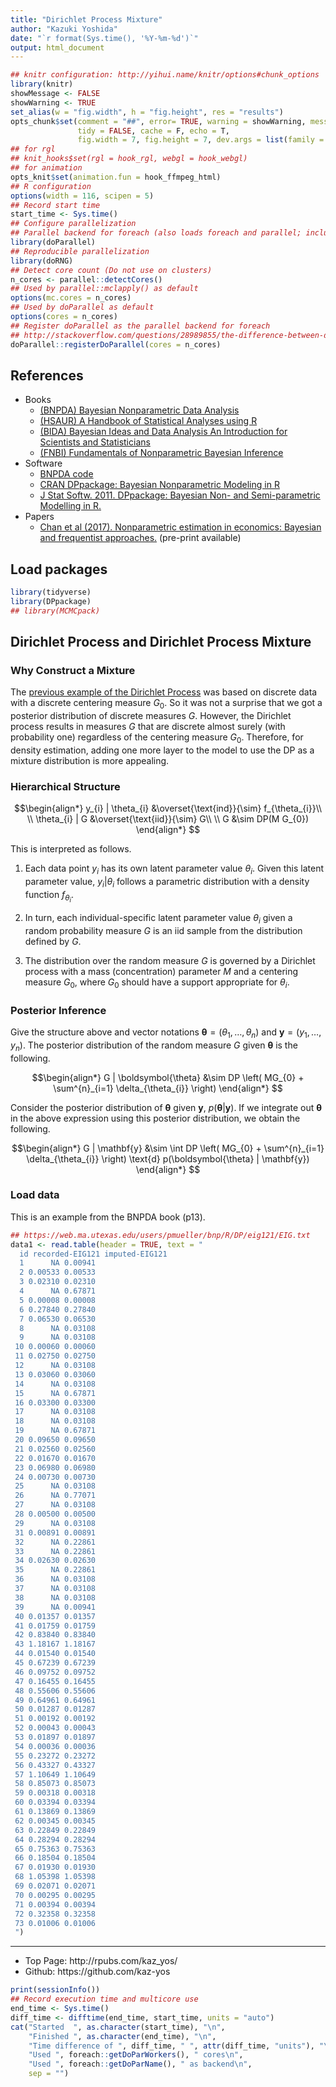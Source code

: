 ```yaml
---
title: "Dirichlet Process Mixture"
author: "Kazuki Yoshida"
date: "`r format(Sys.time(), '%Y-%m-%d')`"
output: html_document
---
```


```r
## knitr configuration: http://yihui.name/knitr/options#chunk_options
library(knitr)
showMessage <- FALSE
showWarning <- TRUE
set_alias(w = "fig.width", h = "fig.height", res = "results")
opts_chunk$set(comment = "##", error= TRUE, warning = showWarning, message = showMessage,
               tidy = FALSE, cache = F, echo = T,
               fig.width = 7, fig.height = 7, dev.args = list(family = "sans"))
## for rgl
## knit_hooks$set(rgl = hook_rgl, webgl = hook_webgl)
## for animation
opts_knit$set(animation.fun = hook_ffmpeg_html)
## R configuration
options(width = 116, scipen = 5)
## Record start time
start_time <- Sys.time()
## Configure parallelization
## Parallel backend for foreach (also loads foreach and parallel; includes doMC)
library(doParallel)
## Reproducible parallelization
library(doRNG)
## Detect core count (Do not use on clusters)
n_cores <- parallel::detectCores()
## Used by parallel::mclapply() as default
options(mc.cores = n_cores)
## Used by doParallel as default
options(cores = n_cores)
## Register doParallel as the parallel backend for foreach
## http://stackoverflow.com/questions/28989855/the-difference-between-domc-and-doparallel-in-r
doParallel::registerDoParallel(cores = n_cores)
```

## References
- Books
  - [(BNPDA) Bayesian Nonparametric Data Analysis](https://web.ma.utexas.edu/users/pmueller/bnp/)
  - [(HSAUR) A Handbook of Statistical Analyses using R](https://www.crcpress.com/A-Handbook-of-Statistical-Analyses-using-R/Hothorn-Everitt/p/book/9781482204582)
  - [(BIDA) Bayesian Ideas and Data Analysis An Introduction for Scientists and Statisticians](http://blogs.oregonstate.edu/bida/)
  - [(FNBI) Fundamentals of Nonparametric Bayesian Inference](https://www.cambridge.org/core/books/fundamentals-of-nonparametric-bayesian-inference/C96325101025D308C9F31F4470DEA2E8)
- Software
  - [BNPDA code](https://web.ma.utexas.edu/users/pmueller/bnp/)
  - [CRAN DPpackage: Bayesian Nonparametric Modeling in R](https://cran.r-project.org/package=DPpackage)
  - [J Stat Softw. 2011. DPpackage: Bayesian Non- and Semi-parametric Modelling in R.](https://www.jstatsoft.org/article/view/v040i05)
- Papers
  - [Chan et al (2017). Nonparametric estimation in economics: Bayesian and frequentist approaches.](https://onlinelibrary.wiley.com/doi/pdf/10.1002/wics.1406) (pre-print available)


## Load packages

```r
library(tidyverse)
library(DPpackage)
## library(MCMCpack)
```

## Dirichlet Process and Dirichlet Process Mixture

### Why Construct a Mixture
The [previous example of the Dirichlet Process](http://rpubs.com/kaz_yos/dp1) was based on discrete data with a discrete centering measure $G_{0}$. So it was not a surprise that we got a posterior distribution of discrete measures $G$. However, the Dirichlet process results in measures $G$ that are discrete almost surely (with probability one) regardless of the centering measure $G_{0}$. Therefore, for density estimation, adding one more layer to the model to use the DP as a mixture distribution is more appealing.

### Hierarchical Structure

$$\begin{align*}
  y_{i} | \theta_{i} &\overset{\text{ind}}{\sim} f_{\theta_{i}}\\
  \\
  \theta_{i} | G &\overset{\text{iid}}{\sim} G\\
  \\
  G &\sim DP(M G_{0})
  \end{align*}
$$

This is interpreted as follows.

1. Each data point $y_{i}$ has its own latent parameter value $\theta_{i}$. Given this latent parameter value, $y_{i} | \theta_{i}$ follows a parametric distribution with a density function $f_{\theta_{i}}$.

2. In turn, each individual-specific latent parameter value $\theta_{i}$ given a random probability measure $G$ is an iid sample from the distribution defined by $G$.

3. The distribution over the random measure $G$ is governed by a Dirichlet process with a mass (concentration) parameter $M$ and a centering measure $G_{0}$, where $G_{0}$ should have a support appropriate for $\theta_{i}$.

### Posterior Inference

Give the structure above and vector notations $\boldsymbol{\theta} = (\theta_{1},\dots,\theta_{n})$ and $\mathbf{y} = (y_{1}, \dots, y_{n})$. The posterior distribution of the random measure $G$ given $\boldsymbol{\theta}$ is the following.

$$\begin{align*}
  G | \boldsymbol{\theta} &\sim DP \left( MG_{0} + \sum^{n}_{i=1} \delta_{\theta_{i}} \right)
  \end{align*}
$$

Consider the posterior distribution of $\boldsymbol{\theta}$ given $\mathbf{y}$, $p(\boldsymbol{\theta} | \mathbf{y})$. If we integrate out $\boldsymbol{\theta}$ in the above expression using this posterior distribution, we obtain the following.

$$\begin{align*}
  G | \mathbf{y} &\sim \int DP \left( MG_{0} + \sum^{n}_{i=1} \delta_{\theta_{i}} \right) \text{d} p(\boldsymbol{\theta} | \mathbf{y})
  \end{align*}
$$

### Load data

This is an example from the BNPDA book (p13).

```r
## https://web.ma.utexas.edu/users/pmueller/bnp/R/DP/eig121/EIG.txt
data1 <- read.table(header = TRUE, text = "
  id recorded-EIG121 imputed-EIG121
  1      NA 0.00941
  2 0.00533 0.00533
  3 0.02310 0.02310
  4      NA 0.67871
  5 0.00008 0.00008
  6 0.27840 0.27840
  7 0.06530 0.06530
  8      NA 0.03108
  9      NA 0.03108
 10 0.00060 0.00060
 11 0.02750 0.02750
 12      NA 0.03108
 13 0.03060 0.03060
 14      NA 0.03108
 15      NA 0.67871
 16 0.03300 0.03300
 17      NA 0.03108
 18      NA 0.03108
 19      NA 0.67871
 20 0.09650 0.09650
 21 0.02560 0.02560
 22 0.01670 0.01670
 23 0.06980 0.06980
 24 0.00730 0.00730
 25      NA 0.03108
 26      NA 0.77071
 27      NA 0.03108
 28 0.00500 0.00500
 29      NA 0.03108
 31 0.00891 0.00891
 32      NA 0.22861
 33      NA 0.22861
 34 0.02630 0.02630
 35      NA 0.22861
 36      NA 0.03108
 37      NA 0.03108
 38      NA 0.03108
 39      NA 0.00941
 40 0.01357 0.01357
 41 0.01759 0.01759
 42 0.83840 0.83840
 43 1.18167 1.18167
 44 0.01540 0.01540
 45 0.67239 0.67239
 46 0.09752 0.09752
 47 0.16455 0.16455
 48 0.55606 0.55606
 49 0.64961 0.64961
 50 0.01287 0.01287
 51 0.00192 0.00192
 52 0.00043 0.00043
 53 0.01897 0.01897
 54 0.00036 0.00036
 55 0.23272 0.23272
 56 0.43327 0.43327
 57 1.10649 1.10649
 58 0.85073 0.85073
 59 0.00318 0.00318
 60 0.03394 0.03394
 61 0.13869 0.13869
 62 0.00345 0.00345
 63 0.22849 0.22849
 64 0.28294 0.28294
 65 0.75363 0.75363
 66 0.18504 0.18504
 67 0.01930 0.01930
 68 1.05398 1.05398
 69 0.02071 0.02071
 70 0.00295 0.00295
 71 0.00394 0.00394
 72 0.32358 0.32358
 73 0.01006 0.01006
 ")
```

--------------------
- Top Page: http://rpubs.com/kaz_yos/
- Github: https://github.com/kaz-yos

```r
print(sessionInfo())
## Record execution time and multicore use
end_time <- Sys.time()
diff_time <- difftime(end_time, start_time, units = "auto")
cat("Started  ", as.character(start_time), "\n",
    "Finished ", as.character(end_time), "\n",
    "Time difference of ", diff_time, " ", attr(diff_time, "units"), "\n",
    "Used ", foreach::getDoParWorkers(), " cores\n",
    "Used ", foreach::getDoParName(), " as backend\n",
    sep = "")
```

